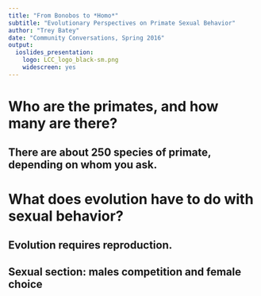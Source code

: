 ```yaml
---
title: "From Bonobos to *Homo*"
subtitle: "Evolutionary Perspectives on Primate Sexual Behavior"
author: "Trey Batey"
date: "Community Conversations, Spring 2016"
output: 
  ioslides_presentation: 
    logo: LCC_logo_black-sm.png
    widescreen: yes
---
```


# Who are the primates, and how many are there?

## There are about 250 species of primate, depending on whom you ask.

# What does evolution have to do with sexual behavior?

## Evolution requires reproduction.

## Sexual section:  males competition and female choice